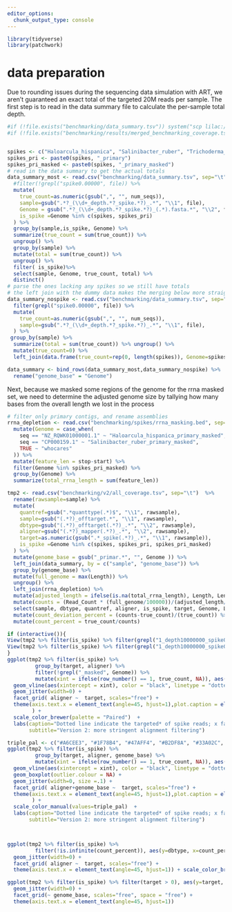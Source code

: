```yaml
---
editor_options: 
  chunk_output_type: console
---
```


```r
library(tidyverse)
library(patchwork)
```


# data preparation
Due to rounding issues during the sequencing data simulation with ART, we aren't guaranteed an exact total of the targeted 20M reads per sample. The first step is to read in the data summary file to calculate the per-sample total depth.

```r
#if (!file.exists("benchmarking/data_summary.tsv")) system("scp lilac:/data/brinkvd/users/watersn/spikequant/benchmarking/data_summary.tsv benchmarking/data_summary.tsv")
#if (!file.exists("benchmarking/results/merged_benchmarking_coverage.tsv")) system("scp lilac:/data/brinkvd/users/watersn/spikequant/benchmarking/results/merged_benchmarking_coverage.tsv benchmarking/results/merged_benchmarking_coverage.tsv"


spikes <- c("Haloarcula_hispanica", "Salinibacter_ruber", "Trichoderma_reesei")
spikes_pri <- paste0(spikes, "_primary") 
spikes_pri_masked <- paste0(spikes, "_primary_masked") 
# read in the data summary to get the actual totals 
data_summary_most <- read.csv("benchmarking/data_summary.tsv", sep="\t") %>%
  #filter(!grepl("spike0.00000", file)) %>% 
  mutate(
    true_count=as.numeric(gsub(",", "", num_seqs)),
    sample=gsub(".*?_(\\d+_depth.*?_spike.*?)_.*", "\\1", file),
    Genome = gsub(".*?_(\\d+_depth.*?_spike.*?)_(.*).fasta.*", "\\2", file),
    is_spike =Genome %in% c(spikes, spikes_pri)
  ) %>% 
  group_by(sample,is_spike, Genome) %>% 
  summarize(true_count = sum(true_count)) %>%
  ungroup() %>%
  group_by(sample) %>% 
  mutate(total = sum(true_count)) %>%
  ungroup() %>% 
  filter( is_spike)%>% 
  select(sample, Genome, true_count, total) %>% 
  distinct()
# parse the ones lacking any spikes so we still have totals
# the left join with the dummy data makes the merging below more straightforward
data_summary_nospike <- read.csv("benchmarking/data_summary.tsv", sep="\t") %>% 
  filter(grepl("spike0.00000", file)) %>% 
  mutate(
    true_count=as.numeric(gsub(",", "", num_seqs)),
    sample=gsub(".*?_(\\d+_depth.*?_spike.*?)_.*", "\\1", file),
  ) %>% 
 group_by(sample) %>% 
  summarize(total = sum(true_count)) %>% ungroup() %>%
  mutate(true_count=0) %>% 
  left_join(data.frame(true_count=rep(0, length(spikes)), Genome=spikes), relationship= "many-to-many")

data_summary <- bind_rows(data_summary_most,data_summary_nospike) %>% 
  rename("genome_base" = "Genome")
```


Next, because we masked some regions of the genome for the rrna masked set, we need to determine the adjusted genome size by tallying how many bases from the overall length we lost in the process
```r
# filter only primary contigs, and rename assemblies
rrna_depletion <- read.csv("benchmarking/spikes/rrna_masking.bed", sep="\t", header=FALSE, col.names = c("seq", "source", "feature", "start", "stop", "score", "strand",  "frame", "dets")) %>% 
  mutate(Genome = case_when(
    seq == "NZ_RQWK01000001.1" ~ "Haloarcula_hispanica_primary_masked",
    seq == "CP000159.1" ~ "Salinibacter_ruber_primary_masked",
    TRUE ~ "whocares"
  )) %>% 
  mutate(feature_len = stop-start) %>% 
  filter(Genome %in% spikes_pri_masked) %>% 
  group_by(Genome) %>% 
  summarize(total_rrna_length = sum(feature_len))
```



```r
tmp2 <- read.csv("benchmarking/v2/all_coverage.tsv", sep="\t")  %>% 
  rename(rawsample=sample) %>%
  mutate(
    quantref=gsub(".*quanttype(.*)$", "\\1", rawsample),
    sample=gsub("(.*?)_offtarget.*", "\\1", rawsample),
    dbtype=gsub("(.*?)_offtarget(.*?)_.*", "\\2", rawsample),
    aligner=gsub("(.*?)_mapper(.*?)_.*", "\\2", rawsample),
    target=as.numeric(gsub(".*_spike(.*?)_.*", "\\1", rawsample)),
    is_spike =Genome %in% c(spikes, spikes_pri, spikes_pri_masked)
  ) %>%
  mutate(genome_base = gsub("_primar.*", "", Genome )) %>% 
  left_join(data_summary, by = c("sample", "genome_base")) %>% 
  group_by(genome_base) %>% 
  mutate(full_genome = max(Length)) %>% 
  ungroup() %>% 
  left_join(rrna_depletion) %>% 
  mutate(adjusted_length = ifelse(is.na(total_rrna_length), Length, Length-total_rrna_length)) %>%
  mutate(counts = (Read_Count * (full_genome/100000))/(adjusted_length/100000)) %>% 
  select(sample, dbtype, quantref, aligner, is_spike, target, Genome, Length, genome_base, full_genome, Read_Count, counts, true_count, total,adjusted_length) %>% 
  mutate(count_deviation_percent = (counts-true_count)/(true_count)) %>% 
  mutate(count_percent = true_count/counts)

if (interactive()){
View(tmp2 %>% filter(is_spike) %>% filter(grepl("1_depth10000000_spike0.00000", sample), aligner == "bwa-mem", dbtype=="bins"))
View(tmp2 %>% filter(is_spike) %>% filter(grepl("1_depth10000000_spike0.10000", sample), aligner == "bwa-mem", dbtype=="bins"))
}
ggplot(tmp2 %>% filter(is_spike) %>%
         group_by(target, aligner) %>%
         filter(!grepl("_masked", Genome)) %>% 
         mutate(xint = ifelse(row_number() == 1, true_count, NA)), aes(y=dbtype, x=counts, color=Genome)) +
  geom_vline(aes(xintercept = xint), color = "black", linetype = "dotted") + 
  geom_jitter(width=0) + 
  facet_grid( aligner ~  target, scales="free") + 
  theme(axis.text.x = element_text(angle=45, hjust=1),plot.caption = element_text(hjust = 0)
        ) + 
  scale_color_brewer(palette = "Paired")  +
  labs(caption="Dotted line indicate the targeted* of spike reads; x facet indicates the total spiked percentage of datase",
       subtitle="Version 2: more stringent alignment filtering")

triple_pal <- c("#A6CEE3", "#1F78B4", "#47AFF4", "#B2DF8A", "#33A02C",  "#71C88A", "#FB9A99",  "#E31A1C","#FB7163")
ggplot(tmp2 %>% filter(is_spike) %>%
         group_by(target, aligner, genome_base) %>%
         mutate(xint = ifelse(row_number() == 1, true_count, NA)), aes(y=dbtype, x=counts, color=Genome)) +
  geom_vline(aes(xintercept = xint), color = "black", linetype = "dotted") + 
  geom_boxplot(outlier.colour = NA) + 
  geom_jitter(width=0, size =.1) + 
  facet_grid( aligner+genome_base ~  target, scales="free") + 
  theme(axis.text.x = element_text(angle=45, hjust=1),plot.caption = element_text(hjust = 0)
        ) + 
  scale_color_manual(values=triple_pal)  +
  labs(caption="Dotted line indicate the targeted* of spike reads; x facet indicates the total spiked percentage of datase",
       subtitle="Version 2: more stringent alignment filtering")



ggplot(tmp2 %>% filter(is_spike) %>% 
         filter(!is.infinite(count_percent)), aes(y=dbtype, x=count_percent, color=Genome)) +
  geom_jitter(width=0) + 
  facet_grid( aligner ~  target, scales="free") + 
  theme(axis.text.x = element_text(angle=45, hjust=1)) + scale_color_brewer(palette = "Paired")  

ggplot(tmp2 %>% filter(is_spike) %>% filter(target > 0), aes(y=target, x=counts_perc, color=dbtype)) +
  geom_jitter(width=0) + 
  facet_grid(~ genome_base, scales="free", space = "free") + 
  theme(axis.text.x = element_text(angle=45, hjust=1)) 

```